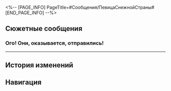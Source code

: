 <%-- [PAGE_INFO]
PageTitle=#Сообщения/ПевицаСнежнойСтраны#
[END_PAGE_INFO] --%>
{{Сообщение Инфобокс
|id          = 195
|Изображение = НИП ПевицаСнежнойСтраны Иконка.png
|Тип         = НИП
|Отправитель = ПевицаСнежнойСтраны
|ПодписьСоо  = 
|Фракция     = Другие
}}

==Сюжетные сообщения==
===Ого! Они, оказывается, отправились!===
{{Сообщения
|условие_получения = 
|текст =
:'''ПевицаСнежнойСтраны:''' Ого! Они, оказывается, отправились!
:'''ПевицаСнежнойСтраны:''' До чего дошёл прогресс КММ. Сообщения через половину космоса отправляются.
:{Выбор} Мы знакомы?
::'''(Первопроходец):''' Кто это? Мы знакомы?
:{Выбор} Какое красивое имя.
::'''(Первопроходец):''' У тебя красивое имя, но человек-бита всё же круче.
:'''ПевицаСнежнойСтраны:''' Это я. Тамила.
:'''ПевицаСнежнойСтраны:''' Ой, да, я же не сказала тебе, что сменила номер.
:'''ПевицаСнежнойСтраны:''' Я ведь теперь актриса, а в КММ с безопасностью всё очень строго.
:'''ПевицаСнежнойСтраны:''' А на имя не обращай внимания. Это мой менеджер придумал, чтобы публику привлечь.
:'''ПевицаСнежнойСтраны:''' Эх, а я даже и не знала, что у актёров КММ столько правил.
:{Выбор} Тамила, ты прославилась!
::'''(Первопроходец):''' Сколько внимания от КММ. Значит, ты популярна, Тамила!
:{Выбор} Популярность порождает скандалы.
::'''(Первопроходец):''' Ты теперь звезда, вот и отношение другое. Популярность порождает скандалы.
:'''ПевицаСнежнойСтраны:''' Не смейся надо мной. Я пока только начинаю.
:'''ПевицаСнежнойСтраны:''' Когда я заглянула за пределы мира, я поняла, что мир куда больше, чем я себе представляла. Мне предстоит долгий путь.
:'''ПевицаСнежнойСтраны:''' К счастью, последнее время мне сопутствует успех. Я буду делиться с тобой хорошими новостями.
:'''ПевицаСнежнойСтраны:''' Приходи на мои представления, (Первопроходец).
}}
----

==История изменений==
{{История изменений|3.5}}

==Навигация==
{{Сообщения Навбокс}}